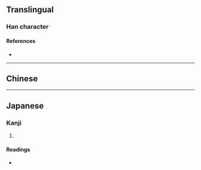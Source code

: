 {{character info/new}}
==Translingual==

===Han character===
{{Han char|rn=9|rad=人|as=06|sn=8|four=|canj=OMMM,XOMMM|ids=⿱亼正}}

====References====
* {{Han ref|kx=0100.150|dkj=00554|dj=0212.110|hdz=10141.070|uh=4F71|ud=20337}}

----

==Chinese==
{{zh-see|法|a}}

----

==Japanese==

===Kanji===
{{ja-kanji|grade=|rs=人06}}

# {{rfdef|ja|sort=人06}}

====Readings====
* {{ja-readings|on=[[ほう]] (hō)|kun=[[のり]] (nori)}}